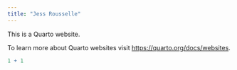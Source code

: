 ```yaml
---
title: "Jess Rousselle"
---
```


This is a Quarto website.

To learn more about Quarto websites visit <https://quarto.org/docs/websites>.

```r
1 + 1
```
